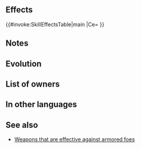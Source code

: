 {{Weapon Infobox
|tagid=SID_アーマーキラー＋
|weaponType=Sword
|weaponName={{PAGENAME}}
|altWeaponName=Armorslayer Plus
|might=12
|range=1
|effectiveness=armored
|effect=Effective against armored foes.
|cost=300
|exclusive=0
|statModifiers=0,12,0,0,0
|required=Armorslayer
|properties=random_all
}}
==Effects==
{{#invoke:SkillEffectsTable|main
|Ce={{Eft|Effectiveness|{{Mt|Armored}}}}
}}
==Notes==
{{Effective damage bonus|armored}}
==Evolution==
{{WEvo
|weapon=Armorsmasher+
|Medals=200
|Stones=20
|Dew=
}}
==List of owners==
{{Skill Hero List}}
==In other languages==
{{OtherLanguages
|japanese=アーマーキラー＋
|german=Panzerbrecher+
|spanishEU=Machacacor. +
|spanishLA=Machacacor. +
|french=Cuiracide +
|italian=Frangicotta+
|chineseTW=破甲劍＋
|portuguese=Aniquiladura+
}}
==See also==
* [[Weapons that are effective against armored foes]]
{{Weapons Navbox}}